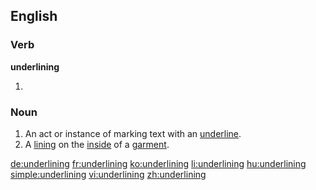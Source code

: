 ==English==

===Verb===
'''underlining'''

# {{present participle of|underline}}

===Noun===
{{en-noun}}

# An act or instance of marking text with an [[underline]].
# A [[lining]] on the [[inside]] of a [[garment]].

[[de:underlining]]
[[fr:underlining]]
[[ko:underlining]]
[[li:underlining]]
[[hu:underlining]]
[[simple:underlining]]
[[vi:underlining]]
[[zh:underlining]]